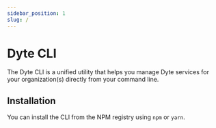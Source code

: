 ```yaml
---
sidebar_position: 1
slug: /
---
```


# Dyte CLI

The Dyte CLI is a unified utility that helps you manage Dyte services for your
organization(s) directly from your command line.

## Installation

You can install the CLI from the NPM registry using `npm` or `yarn`.

